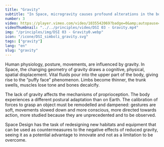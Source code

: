 ```yaml
---
title: "Gravity"
subtitle: "In Space, microgravity causes profound alterations in the body and objects, representing a challenge that Space Design must turn into a potential advantage."
number: 3
video: https://player.vimeo.com/video/1035542069?badge=0&amp;autopause=0&amp;player_id=0&amp;app_id=58479
videoThumbnail: "../../principles/video/DSI 03 - Gravity.mp4"
img: "/principles/img/DSI 03 - Gravity0.webp"
icon: "/icone/DSI_simboli_gravity.svg"
tags: ["gravity"]
lang: "en"
slug: "gravity"
---
```



Human physiology, posture, movements, are influenced by gravity. In Space, the changing geometry of gravity draws a cognitive, physical, spatial displacement. Vital fluids pour into the upper part of the body, giving rise to the “puffy face” phenomenon. Limbs become thinner, the trunk swells, muscles lose tone and bones decalcify.

The lack of gravity affects the mechanisms of proprioception. The body experiences a different postural adaptation than on Earth. The calibration of forces to grasp an object must be remodelled and dampened: gestures are soft, movements slowed down and more conscious, more directed towards action, more studied because they are unprecedented and to be observed.

Space Design has the task of redesigning new habitats and equipment that can be used as countermeasures to the negative effects of reduced gravity, seeing it as a potential advantage to innovate and not as a limitation to be overcome.